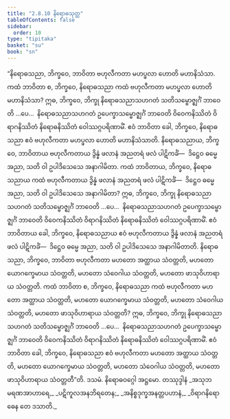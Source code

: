 ```yaml
---
title: "2.8.10 နိရောဓသုတ္တ"
tableOfContents: false
sidebar:
  order: 10
type: "tipitaka"
basket: "su"
book: "sn"
---
```



<DynamicBreadcrumb />

<Division number="257" book="sn" e="ch" v="18" p="318">

<Paragraph number="693" book="sn">
“နိရောဓသညာ, ဘိက္ခဝေ, ဘာဝိတာ ဗဟုလီကတာ မဟပ္ဖလာ ဟောတိ မဟာနိသံသာ. ကထံ ဘာဝိတာ စ, ဘိက္ခဝေ, နိရောဓသညာ ကထံ ဗဟုလီကတာ မဟပ္ဖလာ ဟောတိ မဟာနိသံသာ? ဣဓ, ဘိက္ခဝေ, ဘိက္ခု နိရောဓသညာသဟဂတံ သတိသမ္ဗောဇ္ဈင်္ဂံ ဘာဝေတိ …ပေ…  နိရောဓသညာသဟဂတံ ဥပေက္ခာသမ္ဗောဇ္ဈင်္ဂံ ဘာဝေတိ ဝိဝေကနိဿိတံ ဝိရာဂနိဿိတံ နိရောဓနိဿိတံ ဝေါဿဂ္ဂပရိဏာမိံ. ဧဝံ ဘာဝိတာ ခေါ, ဘိက္ခဝေ, နိရောဓသညာ ဧဝံ ဗဟုလီကတာ မဟပ္ဖလာ ဟောတိ မဟာနိသံသာတိ.
</Paragraph>

<Paragraph number="694" book="sn">
နိရောဓသညာယ, ဘိက္ခဝေ, ဘာဝိတာယ ဗဟုလီကတာယ ဒွိန္နံ ဖလာနံ အညတရံ ဖလံ ပါဋိကင်္ခံ—  ဒိဋ္ဌေဝ ဓမ္မေ အညာ, သတိ ဝါ ဥပါဒိသေသေ အနာဂါမိတာ. ကထံ ဘာဝိတာယ, ဘိက္ခဝေ, နိရောဓသညာယ ကထံ ဗဟုလီကတာယ ဒွိန္နံ ဖလာနံ အညတရံ ဖလံ ပါဋိကင်္ခံ—  ဒိဋ္ဌေဝ ဓမ္မေ အညာ, သတိ ဝါ ဥပါဒိသေသေ အနာဂါမိတာ? ဣဓ, ဘိက္ခဝေ, ဘိက္ခု နိရောဓသညာသဟဂတံ သတိသမ္ဗောဇ္ဈင်္ဂံ ဘာဝေတိ …ပေ…  နိရောဓသညာသဟဂတံ ဥပေက္ခာသမ္ဗောဇ္ဈင်္ဂံ ဘာဝေတိ ဝိဝေကနိဿိတံ ဝိရာဂနိဿိတံ နိရောဓနိဿိတံ ဝေါဿဂ္ဂပရိဏာမိံ. ဧဝံ ဘာဝိတာယ ခေါ, ဘိက္ခဝေ, နိရောဓသညာယ ဧဝံ ဗဟုလီကတာယ ဒွိန္နံ ဖလာနံ အညတရံ ဖလံ ပါဋိကင်္ခံ—  ဒိဋ္ဌေဝ ဓမ္မေ အညာ, သတိ ဝါ ဥပါဒိသေသေ အနာဂါမိတာတိ.
</Paragraph>

<Paragraph number="695" book="sn">
နိရောဓသညာ, ဘိက္ခဝေ, ဘာဝိတာ ဗဟုလီကတာ မဟတော အတ္ထာယ သံဝတ္တတိ, မဟတော ယောဂက္ခေမာယ သံဝတ္တတိ, မဟတော သံဝေဂါယ သံဝတ္တတိ, မဟတော ဖာသုဝိဟာရာယ သံဝတ္တတိ. ကထံ ဘာဝိတာ စ, ဘိက္ခဝေ, နိရောဓသညာ ကထံ ဗဟုလီကတာ မဟတော အတ္ထာယ သံဝတ္တတိ, မဟတော ယောဂက္ခေမာယ သံဝတ္တတိ, မဟတော သံဝေဂါယ သံဝတ္တတိ, မဟတော ဖာသုဝိဟာရာယ သံဝတ္တတိ? ဣဓ, ဘိက္ခဝေ, ဘိက္ခု နိရောဓသညာသဟဂတံ သတိသမ္ဗောဇ္ဈင်္ဂံ ဘာဝေတိ …ပေ…  နိရောဓသညာသဟဂတံ ဥပေက္ခာသမ္ဗောဇ္ဈင်္ဂံ ဘာဝေတိ ဝိဝေကနိဿိတံ ဝိရာဂနိဿိတံ နိရောဓနိဿိတံ ဝေါဿဂ္ဂပရိဏာမိံ. ဧဝံ ဘာဝိတာ ခေါ, ဘိက္ခဝေ, နိရောဓသညာ ဧဝံ ဗဟုလီကတာ မဟတော အတ္ထာယ သံဝတ္တတိ, မဟတော ယောဂက္ခေမာယ သံဝတ္တတိ, မဟတော သံဝေဂါယ သံဝတ္တတိ, မဟတော ဖာသုဝိဟာရာယ သံဝတ္တတီ”တိ.

</Paragraph>
</Division>

<Paragraph number="696" type="center" book="sn">
ဒသမံ.



</Paragraph>

<Paragraph number="697" type="center" book="sn">
နိရောဓဝဂ္ဂေါ အဋ္ဌမော.



</Paragraph>

<Paragraph number="698" type="center" book="sn">
တဿုဒ္ဒါနံ


</Paragraph>

<Paragraph number="699" type="verses" book="sn">
_အသုဘမရဏအာဟာရေ,_  
_ပဋိကူလအနဘိရတေန;_  
_အနိစ္စဒုက္ခအနတ္တပဟာနံ,_  
_ဝိရာဂနိရောဓေန တေ ဒသာတိ._
</Paragraph>